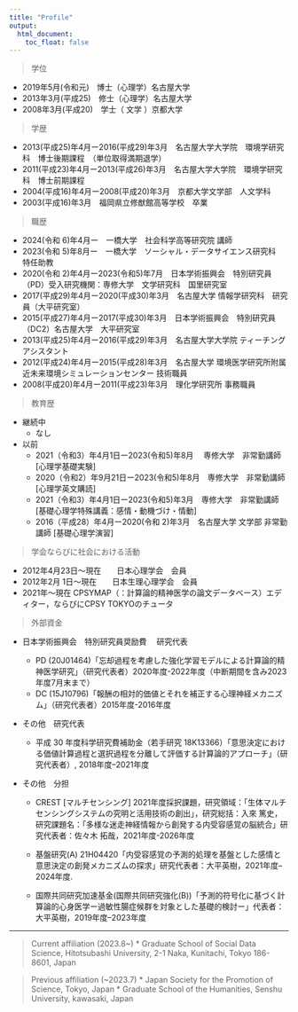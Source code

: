---
title: "Profile"
output:
  html_document:
    toc_float: false
---

> 学位

* 2019年5月(令和元)　博士（心理学）名古屋大学
* 2013年3月(平成25)　修士（心理学）名古屋大学
* 2008年3月(平成20)　学士（ 文学 ）京都大学


> 学歴

* 2013(平成25)年4月ー2016(平成29)年3月　名古屋大学大学院　環境学研究科　博士後期課程　（単位取得満期退学）
* 2011(平成23)年4月ー2013(平成26)年3月　名古屋大学大学院　環境学研究科　博士前期課程
* 2004(平成16)年4月ー2008(平成20)年3月　京都大学文学部　人文学科　
* 2003(平成16)年3月　福岡県立修猷館高等学校　卒業

> 職歴

* 2024(令和 6)年4月ー　一橋大学　社会科学高等研究院 講師
* 2023(令和 5)年8月ー　一橋大学　ソーシャル・データサイエンス研究科　特任助教
* 2020(令和 2)年4月ー2023(令和5)年7月　日本学術振興会　特別研究員（PD）受入研究機関：専修大学　文学研究科　国里研究室
* 2017(平成29)年4月ー2020(平成30)年3月　名古屋大学 情報学研究科　研究員（大平研究室） 
* 2015(平成27)年4月ー2017(平成30)年3月　日本学術振興会　特別研究員（DC2）名古屋大学　大平研究室
* 2013(平成25)年4月ー2016(平成29)年3月　名古屋大学大学院 ティーチングアシスタント
* 2012(平成24)年4月ー2015(平成28)年3月　名古屋大学 環境医学研究所附属近未来環境シミュレーションセンター 技術職員
* 2008(平成20)年4月ー2011(平成23)年3月　理化学研究所 事務職員      

> 教育歴

- 継続中
  - なし

- 以前
  - 2021（令和3）年4月1日ー2023(令和5)年8月　 専修大学　非常勤講師　[心理学基礎実験]
  - 2020（令和2）年9月21日ー2023(令和5)年8月　専修大学　非常勤講師　[心理学英文購読] 
  - 2021（令和3）年4月1日ー2023(令和5)年3月　専修大学　非常勤講師　[基礎心理学特殊講義：感情・動機づけ・情動]
  - 2016（平成28）年4月ー2020(令和 2)年3月　名古屋大学 文学部 非常勤講師 [基礎心理学演習]

> 学会ならびに社会における活動

- 2012年4月23日～現在　　日本心理学会　会員 
- 2012年2月 1日～現在　　日本生理心理学会　会員
- 2021年～現在  CPSYMAP（：計算論的精神医学の論文データベース）エディター，ならびにCPSY TOKYOのチュータ


> 外部資金

- 日本学術振興会　特別研究員奨励費 　研究代表
  -  PD (20J01464)「忘却過程を考慮した強化学習モデルによる計算論的精神医学研究」（研究代表者）2020年度-2022年度（中断期間を含み2023年度7月末まで）
  -  DC (15J10796)「報酬の相対的価値とそれを補正する心理神経メカニズム」（研究代表者）2015年度-2016年度


- その他　研究代表
  - 平成 30 年度科学研究費補助金（若手研究 18K13366）「意思決定における価値計算過程と選択過程を分離して評価する計算論的アプローチ」（研究代表者）, 2018年度–2021年度
        	  
- その他　分担	
  
  - CREST [マルチセンシング] 2021年度採択課題，研究領域：「生体マルチセンシングシステムの究明と活用技術の創出」，研究総括：入來 篤史，研究課題名：「多様な迷走神経情報から創発する内受容感覚の脳統合」研究代表者：佐々木 拓哉，2021年度-2026年度
  
  - 基盤研究(A) 21H04420「内受容感覚の予測的処理を基盤とした感情と意思決定の創発メカニズムの探求」研究代表者：大平英樹，2021年度–2024年度.
  
  - 国際共同研究加速基金(国際共同研究強化(B))「予測的符号化に基づく計算論的心身医学ー過敏性腸症候群を対象とした基礎的検討ー」代表者：大平英樹，2019年度–2023年度

-------------------------

> Current affiliation (2023.8~)
* Graduate School of Social Data Science, Hitotsubashi University, 2-1 Naka, Kunitachi, Tokyo 186-8601, Japan

> Previous affiliation (~2023.7)
* Japan Society for the Promotion of Science, Tokyo, Japan
* Graduate School of the Humanities, Senshu University, kawasaki, Japan




